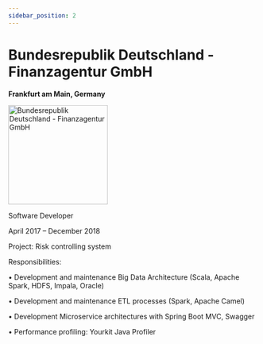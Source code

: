 ```yaml
---
sidebar_position: 2
---
```



# Bundesrepublik Deutschland - Finanzagentur GmbH

**Frankfurt am Main, Germany**

<img
  src={Logo}
  width="200"
  alt="Bundesrepublik Deutschland - Finanzagentur GmbH"
/>

Software Developer

April 2017 – December 2018

Project: Risk controlling system

Responsibilities:

• Development and maintenance Big Data Architecture (Scala, Apache Spark, HDFS, Impala, Oracle)

• Development and maintenance ETL processes (Spark, Apache Camel)

• Development Microservice architectures with Spring Boot MVC, Swagger

• Performance profiling: Yourkit Java Profiler
